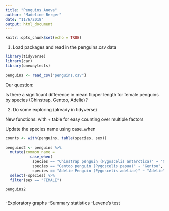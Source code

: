 ```yaml
---
title: "Penguins Anova"
author: "Madeline Berger"
date: "11/6/2018"
output: html_document
---
```


```r
knitr::opts_chunk$set(echo = TRUE)
```

1. Load packages and read in the penguins.csv data

```r
library(tidyverse)
library(car)
library(onewaytests)

penguins <- read_csv("penguins.csv")
```

Our question:

Is there a significant difference in mean flipper length for female penguins by species (Chinstrap, Gentoo, Adelie)?

2. Do some exploring (already in tidyverse)

New functions: with + table for easy counting over multiple factors

Update the species name using case_when 

```r

counts <- with(penguins, table(species, sex))

penguins2 <- penguins %>% 
  mutate(common_name =
           case_when(
            species == "Chinstrap penguin (Pygoscelis antarctica)" ~ "Chinstrap",
            species == "Gentoo penguin (Pygoscelis papua)" ~ "Gentoo", 
            species == "Adelie Penguin (Pygoscelis adeliae)" ~ "Adelie" )) %>% 
  select(-species) %>% 
  filter(sex == "FEMALE")

penguins2



```

-Exploratory graphs
-Summary statistics
-Levene's test
